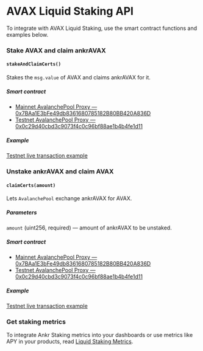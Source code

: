 # AVAX Liquid Staking API

To integrate with AVAX Liquid Staking, use the smart contract functions and examples below.

### Stake AVAX and claim ankrAVAX

#### `stakeAndClaimCerts()`
 
Stakes the `msg.value` of AVAX and claims ankrAVAX for it.

##### Smart contract

* [Mainnet AvalanchePool Proxy — 0x7BAa1E3bFe49db8361680785182B80BB420A836D](https://snowtrace.io/address/0x7BAa1E3bFe49db8361680785182B80BB420A836D)
* [Testnet AvalanchePool Proxy — 0x0c29d40cbd3c9073f4c0c96bf88ae1b4b4fe1d11](https://testnet.snowtrace.io/address/0x0c29d40cbd3c9073f4c0c96bf88ae1b4b4fe1d11)

##### Example

[Testnet live transaction example](https://testnet.snowtrace.io/tx/0x5213b7cda6dec4d6a40590f0450e9ee353319e15b7d95e437a1cb6cdb8f8c9af)

### Unstake ankrAVAX and claim AVAX

#### `claimCerts(amount)`
 
Lets `AvalanchePool` exchange ankrAVAX for AVAX.

##### Parameters 

`amount` (uint256, required) — amount of ankrAVAX to be unstaked.

##### Smart contract

* [Mainnet AvalanchePool Proxy — 0x7BAa1E3bFe49db8361680785182B80BB420A836D](https://snowtrace.io/address/0x7BAa1E3bFe49db8361680785182B80BB420A836D)
* [Testnet AvalanchePool Proxy — 0x0c29d40cbd3c9073f4c0c96bf88ae1b4b4fe1d11](https://testnet.snowtrace.io/address/0x0c29d40cbd3c9073f4c0c96bf88ae1b4b4fe1d11)

##### Example

[Testnet live transaction example](https://testnet.snowtrace.io/tx/0xeefdad65e8d76e2b6f427e153710d60dd50e2b9f06aeed1bf0994e36ec09e5a1)


### Get staking metrics

To integrate Ankr Staking metrics into your dashboards or use metrics like APY in your products, read [Liquid Staking Metrics](/staking-for-developers/restful-api/staking-metrics/).


